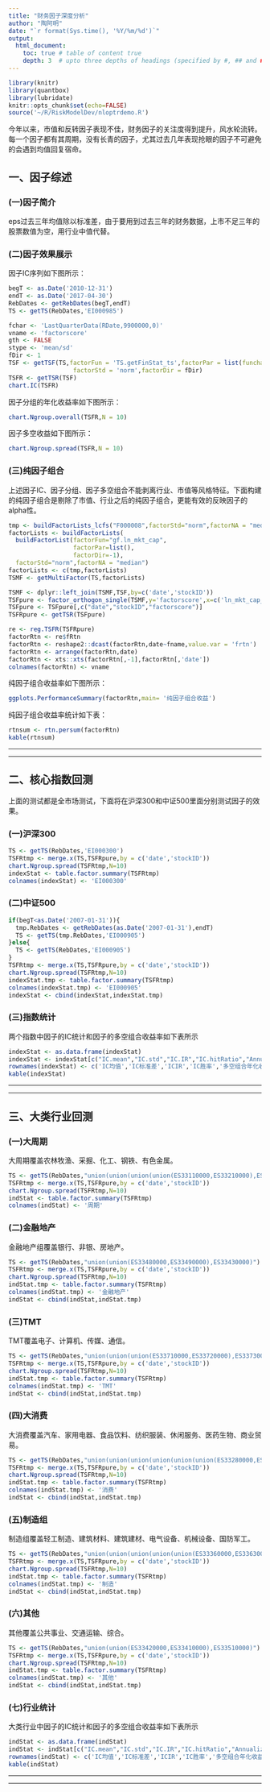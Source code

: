 ```yaml
---
title: "财务因子深度分析"
author: "陶阿明"
date: "`r format(Sys.time(), '%Y/%m/%d')`"
output: 
  html_document:
    toc: true # table of content true
    depth: 3  # upto three depths of headings (specified by #, ## and ###)
---
```


```r
library(knitr)
library(quantbox)
library(lubridate)
knitr::opts_chunk$set(echo=FALSE)
source('~/R/RiskModelDev/nloptrdemo.R')
```


今年以来，市值和反转因子表现不佳，财务因子的关注度得到提升，风水轮流转。每一个因子都有其周期，没有长青的因子，尤其过去几年表现抢眼的因子不可避免的会遇到均值回复宿命。     
  


## 一、因子综述
   
### (一)因子简介 
eps过去三年均值除以标准差，由于要用到过去三年的财务数据，上市不足三年的股票数值为空，用行业中值代替。

   



### (二)因子效果展示
    
因子IC序列如下图所示：
    
```r
begT <- as.Date('2010-12-31')
endT <- as.Date('2017-04-30')
RebDates <- getRebDates(begT,endT)
TS <- getTS(RebDates,'EI000985')

fchar <- 'LastQuarterData(RDate,9900000,0)'
vname <- 'factorscore'
gth <- FALSE
stype <- 'mean/sd'
fDir <- 1
TSF <- getTSF(TS,factorFun = 'TS.getFinStat_ts',factorPar = list(funchar= fchar,varname=vname,growth=gth,stattype=stype),factorNA = 'median',
                  factorStd = 'norm',factorDir = fDir)
TSFR <- getTSR(TSF)
chart.IC(TSFR)
```
    
    
因子分组的年化收益率如下图所示：
    
```r
chart.Ngroup.overall(TSFR,N = 10)
```
   
    
因子多空收益如下图所示：
     
```r
chart.Ngroup.spread(TSFR,N = 10)
```



### (三)纯因子组合
    
上述因子IC、因子分组、因子多空组合不能剥离行业、市值等风格特征。下面构建的纯因子组合是剔除了市值、行业之后的纯因子组合，更能有效的反映因子的alpha性。   
     

```r
tmp <- buildFactorLists_lcfs("F000008",factorStd="norm",factorNA = "median")
factorLists <- buildFactorLists(
  buildFactorList(factorFun="gf.ln_mkt_cap",
                  factorPar=list(),
                  factorDir=-1),
  factorStd="norm",factorNA = "median")
factorLists <- c(tmp,factorLists)
TSMF <- getMultiFactor(TS,factorLists)

TSMF <- dplyr::left_join(TSMF,TSF,by=c('date','stockID'))
TSFpure <- factor_orthogon_single(TSMF,y='factorscore',x=c('ln_mkt_cap_ ','pct_chg_per_60_'))
TSFpure <- TSFpure[,c("date","stockID","factorscore")]
TSFRpure <- getTSR(TSFpure)

re <- reg.TSFR(TSFRpure)
factorRtn <- re$fRtn
factorRtn <- reshape2::dcast(factorRtn,date~fname,value.var = 'frtn')
factorRtn <- arrange(factorRtn,date)
factorRtn <- xts::xts(factorRtn[,-1],factorRtn[,'date'])
colnames(factorRtn) <- vname
```

     
     
    
纯因子组合收益率如下图所示：
   
   
```r
ggplots.PerformanceSummary(factorRtn,main= '纯因子组合收益')
```  
    
    
纯因子组合收益率统计如下表：
    
```r
rtnsum <- rtn.persum(factorRtn)
kable(rtnsum)
```

       
       
**************************************************************************
    
    
**************************************************************************

## 二、核心指数回测
   
上面的测试都是全市场测试，下面将在沪深300和中证500里面分别测试因子的效果。
    
### (一)沪深300
   
```r
TS <- getTS(RebDates,'EI000300')
TSFRtmp <- merge.x(TS,TSFRpure,by = c('date','stockID'))
chart.Ngroup.spread(TSFRtmp,N=10)
indexStat <- table.factor.summary(TSFRtmp)
colnames(indexStat) <- 'EI000300'
```
  
### (二)中证500
    
```r
if(begT<as.Date('2007-01-31')){
  tmp.RebDates <- getRebDates(as.Date('2007-01-31'),endT)
  TS <- getTS(tmp.RebDates,'EI000905')
}else{
  TS <- getTS(RebDates,'EI000905')
}
TSFRtmp <- merge.x(TS,TSFRpure,by = c('date','stockID'))
chart.Ngroup.spread(TSFRtmp,N=10)
indexStat.tmp <- table.factor.summary(TSFRtmp)
colnames(indexStat.tmp) <- 'EI000905'
indexStat <- cbind(indexStat,indexStat.tmp)
```

    
### (三)指数统计
两个指数中因子的IC统计和因子的多空组合收益率如下表所示     
     
```r
indexStat <- as.data.frame(indexStat)
indexStat <- indexStat[c("IC.mean","IC.std","IC.IR","IC.hitRatio","Annualized Return","Annualized StdDev","Annualized Sharpe(Rf=0%)","Worst Drawdown"),]
rownames(indexStat) <- c('IC均值','IC标准差','ICIR','IC胜率','多空组合年化收益','多空组合年化波动率','多空组合年化夏普','多空组合最大回撤')
kable(indexStat)
```


     
**************************************************************************
    
    
**************************************************************************
   
## 三、大类行业回测
    
### (一)大周期
大周期覆盖农林牧渔、采掘、化工、钢铁、有色金属。
     
```r
TS <- getTS(RebDates,"union(union(union(union(ES33110000,ES33210000),ES33220000),ES33230000),ES33240000)")
TSFRtmp <- merge.x(TS,TSFRpure,by = c('date','stockID'))
chart.Ngroup.spread(TSFRtmp,N=10)
indStat <- table.factor.summary(TSFRtmp)
colnames(indStat) <- '周期'
```

    
### (二)金融地产
金融地产组覆盖银行、非银、房地产。
      
```r
TS <- getTS(RebDates,"union(union(ES33480000,ES33490000),ES33430000)")
TSFRtmp <- merge.x(TS,TSFRpure,by = c('date','stockID'))
chart.Ngroup.spread(TSFRtmp,N=10)
indStat.tmp <- table.factor.summary(TSFRtmp)
colnames(indStat.tmp) <- '金融地产'
indStat <- cbind(indStat,indStat.tmp)
```
    

### (三)TMT
TMT覆盖电子、计算机、传媒、通信。
    
```r
TS <- getTS(RebDates,"union(union(union(ES33710000,ES33720000),ES33730000),ES33270000)")
TSFRtmp <- merge.x(TS,TSFRpure,by = c('date','stockID'))
chart.Ngroup.spread(TSFRtmp,N=10)
indStat.tmp <- table.factor.summary(TSFRtmp)
colnames(indStat.tmp) <- 'TMT'
indStat <- cbind(indStat,indStat.tmp)
```
    
     
### (四)大消费
大消费覆盖汽车、家用电器、食品饮料、纺织服装、休闲服务、医药生物、商业贸易。
    
```r
TS <- getTS(RebDates,"union(union(union(union(union(union(ES33280000,ES33330000),ES33340000),ES33350000),ES33460000),ES33370000),ES33450000)")
TSFRtmp <- merge.x(TS,TSFRpure,by = c('date','stockID'))
chart.Ngroup.spread(TSFRtmp,N=10)
indStat.tmp <- table.factor.summary(TSFRtmp)
colnames(indStat.tmp) <- '消费'
indStat <- cbind(indStat,indStat.tmp)
```
    
    
### (五)制造组
制造组覆盖轻工制造、建筑材料、建筑建材、电气设备、机械设备、国防军工。
      
     
```r
TS <- getTS(RebDates,"union(union(union(union(union(ES33360000,ES33630000),ES33640000),ES33610000),ES33620000),ES33650000)")
TSFRtmp <- merge.x(TS,TSFRpure,by = c('date','stockID'))
chart.Ngroup.spread(TSFRtmp,N=10)
indStat.tmp <- table.factor.summary(TSFRtmp)
colnames(indStat.tmp) <- '制造'
indStat <- cbind(indStat,indStat.tmp)
```

    

### (六)其他
其他覆盖公共事业、交通运输、综合。   
    
```r
TS <- getTS(RebDates,"union(union(ES33420000,ES33410000),ES33510000)")
TSFRtmp <- merge.x(TS,TSFRpure,by = c('date','stockID'))
chart.Ngroup.spread(TSFRtmp,N=10)
indStat.tmp <- table.factor.summary(TSFRtmp)
colnames(indStat.tmp) <- '其他'
indStat <- cbind(indStat,indStat.tmp)
```
    


    
### (七)行业统计
大类行业中因子的IC统计和因子的多空组合收益率如下表所示     
     
```r
indStat <- as.data.frame(indStat)
indStat <- indStat[c("IC.mean","IC.std","IC.IR","IC.hitRatio","Annualized Return","Annualized StdDev","Annualized Sharpe(Rf=0%)","Worst Drawdown"),]
rownames(indStat) <- c('IC均值','IC标准差','ICIR','IC胜率','多空组合年化收益','多空组合年化波动率','多空组合年化夏普','多空组合最大回撤')
kable(indStat)
```

     
**************************************************************************
    
    
**************************************************************************







